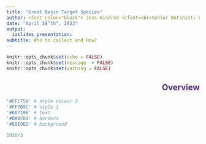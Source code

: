 ```yaml
---
title: "Great Basin Target Species"
author: <font color="black"> Jess Kindred </font><br>Senior Botanist; BLM Great Basin Plant Conservation and Restoration Program <br><br> <font color="black"> Reed Clark Benkendorf </font><br>Senior Botanist; The Chicago Botanic Garden<br>
date: "April 28^th^, 2023"
output:
  ioslides_presentation:
subtitle: Who to collect and How?
---
```


<style>

slide.title-slide h1 {
  font-size: 2.0em;
  line-height: 1.5;
}

slide.title-slide h2 {
  font-size: 1.0em;
  text-align: left;
  color: #4E2A84;		
  line-height: 1.2;
}

slide.backdrop {
  background: black;
}

h2 { 
text-align: right;
 color: #4E2A84;		
}

h3 { 
 color: #3399ff;		
}

</style>


```r
knitr::opts_chunk$set(echo = FALSE)
knitr::opts_chunk$set(message  = FALSE)
knitr::opts_chunk$set(warning = FALSE)
```


## Overview

```r
'#FFC759' # style colour 2
'#FF7B9C' # style 1
'#607196' # text
'#BABFD1' # borders
'#E8E9ED' # background

1920/3
```





